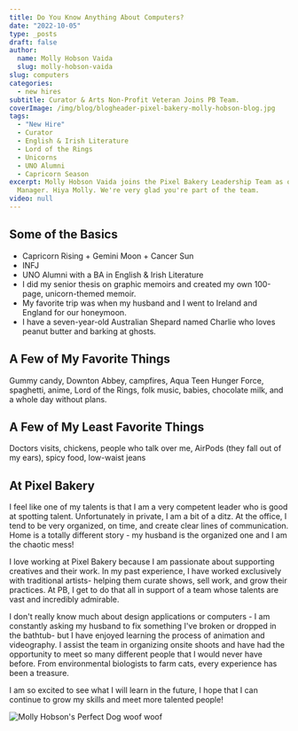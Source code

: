 ```yaml
---
title: Do You Know Anything About Computers?
date: "2022-10-05"
type: _posts
draft: false
author:
  name: Molly Hobson Vaida
  slug: molly-hobson-vaida
slug: computers
categories:
  - new hires
subtitle: Curator & Arts Non-Profit Veteran Joins PB Team.
coverImage: /img/blog/blogheader-pixel-bakery-molly-hobson-blog.jpg
tags:
  - "New Hire"
  - Curator
  - English & Irish Literature
  - Lord of the Rings
  - Unicorns
  - UNO Alumni
  - Capricorn Season
excerpt: Molly Hobson Vaida joins the Pixel Bakery Leadership Team as our new Project
  Manager. Hiya Molly. We're very glad you're part of the team.
video: null
---
```


## Some of the Basics 

- Capricorn Rising + Gemini Moon + Cancer Sun
- INFJ 
- UNO Alumni with a BA in English & Irish Literature 
- I did my senior thesis on graphic memoirs and created my own 100-page, unicorn-themed memoir. 
- My favorite trip was when my husband and I went to Ireland and England for our honeymoon. 
- I have a seven-year-old Australian Shepard named Charlie who loves peanut butter and barking at ghosts. 

## A Few of My Favorite Things  

Gummy candy, Downton Abbey, campfires, Aqua Teen Hunger Force, spaghetti, anime, Lord of the Rings, folk music, babies, chocolate milk, and a whole day without plans. 

## A Few of My Least Favorite Things

Doctors visits, chickens, people who talk over me, AirPods (they fall out of my ears), spicy food, low-waist jeans

## At Pixel Bakery

I feel like one of my talents is that I am a very competent leader who is good at spotting talent. Unfortunately in private, I am a bit of a ditz. At the office, I tend to be very organized, on time, and create clear lines of communication. Home is a totally different story - my husband is the organized one and I am the chaotic mess! 

I love working at Pixel Bakery because I am passionate about supporting creatives and their work. In my past experience, I have worked exclusively with traditional artists- helping them curate shows, sell work, and grow their practices. At PB, I get to do that all in support of a team whose talents are vast and incredibly admirable. 

I don't really know much about design applications or computers - I am constantly asking my husband to fix something I've broken or dropped in the bathtub- but I have enjoyed learning the process of animation and videography. I assist the team in organizing onsite shoots and have had the opportunity to meet so many different people that I would never have before. From environmental biologists to farm cats, every experience has been a treasure. 

I am so excited to see what I will learn in the future, I hope that I can continue to grow my skills and meet more talented people!


![Molly Hobson's Perfect Dog woof woof](https://cdn.pixelbakery.com/img/blog/mollys-dog.jpg)